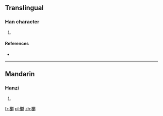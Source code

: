 ==Translingual==

===Han character===
{{Han char|rn=75|rad=木|as=17|sn=21|four=|canj=木廿女木 (DTVD)}}

# {{defn|Han|sort=木17}}

====References====
* {{Han ref|kx=0562.320|dkj=15901|dj=0951.110|hdz=21321.020|uh=6B01|ud=27393}}

----

==Mandarin==

===Hanzi===
{{cmn-hanzi|pin=[[nóng]] ([[nong2]])|wg=nung<sup>2</sup>}}

# {{defn|lang=cmn|sort=木17}}

[[fr:欁]]
[[pl:欁]]
[[zh:欁]]